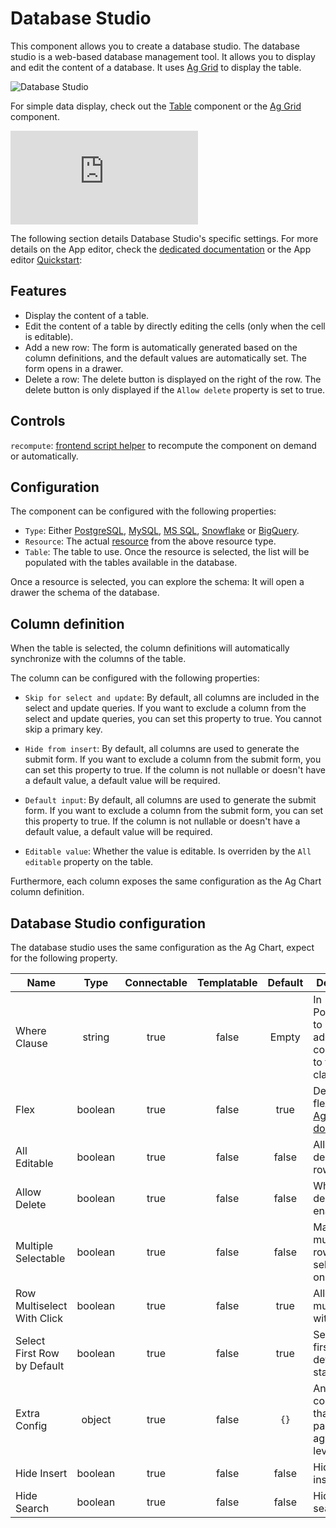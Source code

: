 
# Database Studio

This component allows you to create a database studio. The database studio is a web-based database management tool. It allows you to display and edit the content of a database. It uses [Ag Grid](./aggrid_table.mdx) to display the table.

![Database Studio](../../assets/apps/4_app_component_library/db_studio.png "Database Studio")

For simple data display, check out the [Table](./table.mdx) component or the [Ag Grid](./aggrid_table.mdx) component.

<iframe
	style={{ aspectRatio: '16/9' }}
	src="https://www.youtube.com/embed/Fd_0EffVDtw"
	title="Database Studio"
	frameBorder="0"
	allow="accelerometer; autoplay; clipboard-write; encrypted-media; gyroscope; picture-in-picture; web-share"
	allowFullScreen
	className="border-2 rounded-lg object-cover w-full dark:border-gray-800"
></iframe>

<br/>

The following section details Database Studio's specific settings. For more details on the App editor, check the [dedicated documentation](../0_app_editor/index.mdx) or the App editor [Quickstart](../../getting_started/7_apps_quickstart/index.mdx):

<div className="grid grid-cols-2 gap-6 mb-4">
	<DocCard
		color="orange"
		title="App editor Documentation"
		description="The app editor is a low-code builder to create custom User Interfaces with a mix of drag-and-drop and code."
		href="/docs/apps/app_editor"
	/>
	<DocCard
		color="orange"
		title="Apps quickstart"
		description="Learn how to build your first app in a matter of minutes."
		href="/docs/getting_started/apps_quickstart"
	/>
</div>

## Features

- Display the content of a table.
- Edit the content of a table by directly editing the cells (only when the cell is editable).
- Add a new row: The form is automatically generated based on the column definitions, and the default values are automatically set. The form opens in a drawer.
- Delete a row: The delete button is displayed on the right of the row. The delete button is only displayed if the `Allow delete` property is set to true.

## Controls

`recompute`: [frontend script helper](../3_app-runnable-panel.mdx#frontend-scripts-helpers) to recompute the component on demand or automatically.

## Configuration

The component can be configured with the following properties:

- `Type`: Either [PostgreSQL](../../getting_started/0_scripts_quickstart/5_sql_quickstart/index.mdx#postgresql), [MySQL](../../getting_started/0_scripts_quickstart/5_sql_quickstart/index.mdx#mysql), [MS SQL](../../getting_started/0_scripts_quickstart/5_sql_quickstart/index.mdx#ms-sql), [Snowflake](../../getting_started/0_scripts_quickstart/5_sql_quickstart/index.mdx#snowflake) or [BigQuery](../../getting_started/0_scripts_quickstart/5_sql_quickstart/index.mdx#bigquery).
- `Resource`: The actual [resource](../../core_concepts/3_resources_and_types/index.mdx) from the above resource type.
- `Table`: The table to use. Once the resource is selected, the list will be populated with the tables available in the database.

Once a resource is selected, you can explore the schema: It will open a drawer the schema of the database.

## Column definition

When the table is selected, the column definitions will automatically synchronize with the columns of the table.

The column can be configured with the following properties:

- `Skip for select and update`: By default, all columns are included in the select and update queries. If you want to exclude a column from the select and update queries, you can set this property to true. You cannot skip a primary key.

- `Hide from insert`: By default, all columns are used to generate the submit form. If you want to exclude a column from the submit form, you can set this property to true. If the column is not nullable or doesn't have a default value, a default value will be required.

- `Default input`: By default, all columns are used to generate the submit form. If you want to exclude a column from the submit form, you can set this property to true. If the column is not nullable or doesn't have a default value, a default value will be required.

- `Editable value`: Whether the value is editable. Is overriden by the `All editable` property on the table.

Furthermore, each column exposes the same configuration as the Ag Chart column definition.

<div className="grid grid-cols-2 gap-6 mb-4">
	<DocCard
		title="Ag Grid column definition"
		description="In this guide, learn how to configure the column definitions"
		href="/docs/misc/guides/aggrid_table#column-definition"
	/>
	<DocCard
		title="Ag Grid"
		description="Learn how to use the Ag Grid table"
		href="/docs/apps/app_configuration_settings/aggrid_table"
	/>
</div>

## Database Studio configuration

The database studio uses the same configuration as the Ag Chart, expect for the following property.

| Name         |  Type   | Connectable | Templatable | Default | Description                     |
| ------------ | :-----: | :---------: | :---------: | :-----: | ------------------------------- |
| Where Clause | string |    true     |    false    |  Empty  | In PostgreSQL, to add additional constraints to the Where clause. |
| Flex | boolean |    true     |    false    |  true  | Default col flex is 1 (see [AgGrid docs](https://ag-grid.com/javascript-data-grid/column-sizing/)). |
| All Editable | boolean |    true     |    false    |  false  | Allow deleting rows. |
| Allow Delete | boolean |    true     |    false    |  false  | Whether row deletion is enabled. |
| Multiple Selectable | boolean |    true     |    false    |  false  | Make multiple rows selectable at once. |
| Row Multiselect With Click | boolean |    true     |    false    |  true  | Allow multiselect with click. |
| Select First Row by Default | boolean |    true     |    false    |  true  | Select the first row by default on start. |
| Extra Config | object |    true     |    false    |  `{}`  | Any configuration that can be passed to ag-grid top level. |
| Hide Insert | boolean |    true     |    false    |  false  | Hide the insert button. |
| Hide Search | boolean |    true     |    false    |  false  | Hide the search bar. |

<div className="grid grid-cols-2 gap-6 mb-4">
	<DocCard
		title="Ag Grid"
		description="Learn how to use the Ag Grid table"
		href="/docs/apps/app_configuration_settings/aggrid_table"
	/>
</div>
